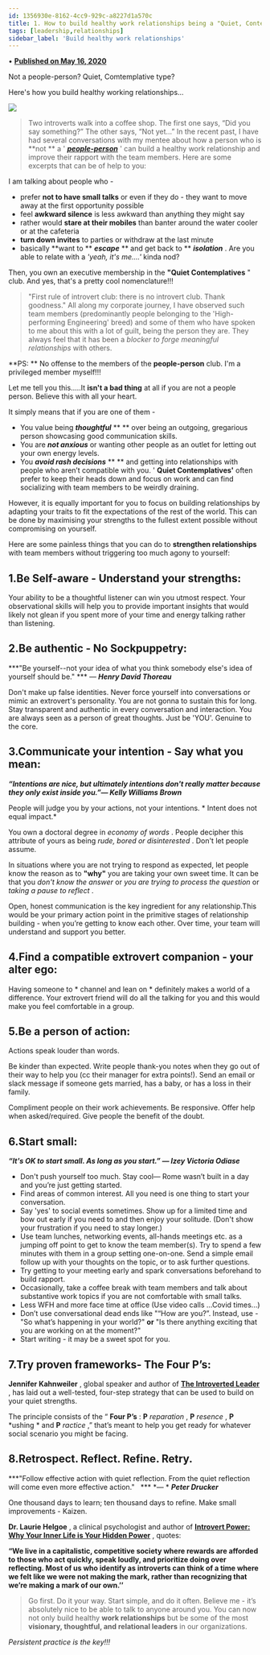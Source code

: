 ```yaml
---
id: 1356930e-8162-4cc9-929c-a8227d1a570c
title: 1. How to build healthy work relationships being a "Quiet, Contemplative" person?
tags: [leadership,relationships]
sidebar_label: 'Build healthy work relationships'
---
```

• **[Published on May 16, 2020](https://www.linkedin.com/post/edit/6667310351585021952/)**

Not a people-person? Quiet, Comtemplative type?

Here's how you build healthy working relationships...

![](../assets/image_323b2927-6ed4-4338-9778-f332e9dbef57.png)


> Two introverts walk into a coffee shop.
> The first one says, “Did you say something?”
> The other says, “Not yet…”
In the recent past, I have had several conversations with my mentee about how a person who is **not ** a ' ***[people-person](https://www.dictionary.com/browse/people-person)*** ' can build a healthy work relationship and improve their rapport with the team members. Here are some excerpts that can be of help to you:

I am talking about people who -

- prefer **not to have small talks** or even if they do - they want to move away at the first opportunity possible
- feel **awkward silence** is less awkward than anything they might say
- rather would **stare at their mobiles** than banter around the water cooler or at the cafeteria
- **turn down invites** to parties or withdraw at the last minute
- basically **want to ** ***escape*** ** and get back to ** ***isolation*** .
Are you able to relate with a *'yeah, it's me....'* kinda nod?

Then, you own an executive membership in the **"Quiet Contemplatives** " club. And yes, that's a pretty cool nomenclature!!!

> "First rule of introvert club: there is no introvert club. Thank goodness."
All along my corporate journey, I have observed such team members (predominantly people belonging to the 'High-performing Engineering' breed) and some of them who have spoken to me about this with a lot of guilt, being the person they are. They always feel that it has been a *blocker to forge meaningful relationships* with others.

**PS: ** No offense to the members of the **people-person** club. I'm a privileged member myself!!!

Let me tell you this.....It **isn't a bad thing** at all if you are not a people person. Believe this with all your heart.

It simply means that if you are one of them -

- You value being ***thoughtful*** ** ** over being an outgoing, gregarious person showcasing good communication skills.
- You are ***not anxious*** or wanting other people as an outlet for letting out your own energy levels.
- You ***avoid rash decisions*** ** ** and getting into relationships with people who aren’t compatible with you.
' **Quiet Contemplatives'** often prefer to keep their heads down and focus on work and can find socializing with team members to be weirdly draining.

However, it is equally important for you to focus on building relationships by adapting your traits to fit the expectations of the rest of the world. This can be done by maximising your strengths to the fullest extent possible without compromising on yourself.

Here are some painless things that you can do to **strengthen relationships** with team members without triggering too much agony to yourself:

## 1.Be Self-aware - Understand your strengths:

Your ability to be a thoughtful listener can win you utmost respect. Your observational skills will help you to provide important insights that would likely not glean if you spent more of your time and energy talking rather than listening.

## 2.Be authentic - No Sockpuppetry:

***"Be yourself--not your idea of what you think somebody else's idea of yourself should be." *** *―* ***Henry David Thoreau***

Don't make up false identities. Never force yourself into conversations or mimic an extrovert's personality. You are not gonna to sustain this for long. Stay transparent and authentic in every conversation and interaction. You are always seen as a person of great thoughts. Just be 'YOU'. Genuine to the core.

## 3.Communicate your intention - Say what you mean:

***“Intentions are nice, but ultimately intentions don't really matter because they only exist inside you.”― Kelly Williams Brown***

People will judge you by your actions, not your intentions. * Intent does not equal impact.*

You own a doctoral degree in *economy of words* . People decipher this attribute of yours as being *rude, bored or disinterested* . Don't let people assume.

In situations where you are not trying to respond as expected, let people know the reason as to **"why"** you are taking your own sweet time. It can be that you *don't know the answer* or *you are trying to process the question* or *taking a pause to reflect* .

Open, honest communication is the key ingredient for any relationship.This would be your primary action point in the primitive stages of relationship building - when you’re getting to know each other. Over time, your team will understand and support you better.

## 4.Find a compatible extrovert companion - your alter ego:

Having someone to * channel and lean on * definitely makes a world of a difference. Your extrovert friend will do all the talking for you and this would make you feel comfortable in a group.

## 5.Be a person of action:

Actions speak louder than words.

Be kinder than expected. Write people thank-you notes when they go out of their way to help you (cc their manager for extra points!). Send an email or slack message if someone gets married, has a baby, or has a loss in their family.

Compliment people on their work achievements. Be responsive. Offer help when asked/required. Give people the benefit of the doubt.

## 6.Start small:

***“It's OK to start small. As long as you start.” ― Izey Victoria Odiase***

- Don't push yourself too much. Stay cool— Rome wasn’t built in a day and you’re just getting started.
- Find areas of common interest. All you need is one thing to start your conversation.
- Say 'yes' to social events sometimes. Show up for a limited time and bow out early if you need to and then enjoy your solitude. (Don't show your frustration if you need to stay longer.)
- Use team lunches, networking events, all-hands meetings etc. as a jumping off point to get to know the team member(s). Try to spend a few minutes with them in a group setting one-on-one. Send a simple email follow up with your thoughts on the topic, or to ask further questions.
- Try getting to your meeting early and spark conversations beforehand to build rapport.
- Occasionally, take a coffee break with team members and talk about substantive work topics if you are not comfortable with small talks.
- Less WFH and more face time at office (Use video calls ...Covid times...)
- Don’t use conversational dead ends like "“How are you?”. Instead, use - "So what’s happening in your world?" **or** "Is there anything exciting that you are working on at the moment?"
- Start writing - it may be a sweet spot for you.
## 7.Try proven frameworks- The Four P’s:

**Jennifer Kahnweiler** , global speaker and author of **[The Introverted Leader](https://www.goodreads.com/book/show/16056951-the-introverted-leader)** , has laid out a well-tested, four-step strategy that can be used to build on your quiet strengths.

The principle consists of the “ **Four P’s** : **P** *reparation* , **P** *resence* , **P** *ushing * and **P** *ractice* ,” that’s meant to help you get ready for whatever social scenario you might be facing.

## 8.Retrospect. Reflect. Refine. Retry.

***"Follow effective action with quiet reflection. From the quiet reflection will come even more effective action."   *** *― * ***Peter Drucker***

One thousand days to learn; ten thousand days to refine. Make small improvements - Kaizen.

**Dr. Laurie Helgoe** , a clinical psychologist and author of **[Introvert Power: Why Your Inner Life is Your Hidden Power](https://www.goodreads.com/book/show/3260326-introvert-power)** , quotes:

**“We live in a capitalistic, competitive society where rewards are afforded to those who act quickly, speak loudly, and prioritize doing over reflecting. Most of us who identify as introverts can think of a time where we felt like we were not making the mark, rather than recognizing that we’re making a mark of our own.’’**

> Go first. Do it your way. Start simple, and do it often. Believe me - it’s absolutely nice to be able to talk to anyone around you.
You can now not only build healthy **work relationships** but be some of the most **visionary, thoughtful, and relational leaders** in our organizations.

*Persistent practice is the key!!!*



